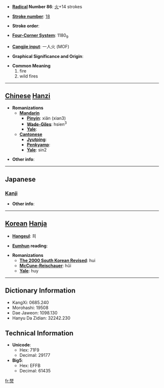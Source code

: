 * '''[[Wiktionary:Chinese radical index| Radical]] Number 86''': [[Wiktionary:Chinese radical index 火|火]]+14 strokes

* '''[[Wiktionary:Chinese total strokes index|Stroke number]]''': [[Wiktionary:Chinese total strokes index 18|18]]

* '''Stroke order''': 

* '''[[Wiktionary:Chinese four corner index|Four-Corner System]]''': 1180<sub>9</sub>

* '''[[Wiktionary:Chinese Cangjie index|Cangjie input]]''': 一人火 (MOF)

* '''Graphical Significance and Origin''': 

* '''Common Meaning'''
*#fire
*# wild fires


----

== [[Chinese]] [[Hanzi]] ==

* '''Romanizations'''
** '''[[Mandarin]]'''
*** '''[[Pinyin]]''': xiǎn (xian3)
*** '''[[Wade-Giles]]''': hsien<sup>3</sup>
*** '''[[Yale]]''': 
** '''[[Cantonese]]'''
*** '''[[Jyutping]]''':
*** '''[[Penkyamp]]''': 
*** '''[[Yale]]''': sin2

* '''Other info''': 

----

==Japanese==
===[[Kanji]]===
{{kanji|on readings=[[せん]] (sen)
|kun readings=[[のび]] (nobi)
}}

* '''Other info''':  

----

== [[Korean]] [[Hanja]] ==

* '''[[Hangeul]]''': 희

* '''[[Eumhun]] reading''': 

* '''Romanizations'''
** '''[[The 2000 South Korean Revised Romanization|The 2000 South Korean Revised]]''': hui
** '''[[McCune-Reischauer]]''': hŭi
** '''[[Yale]]''': huy

----

== Dictionary Information ==

* KangXi: 0685.240
* Morohashi: 19508
* Dae Jaweon: 1098.130
* Hanyu Da Zidian: 32242.230

== Technical Information ==

* '''Unicode''':
** Hex: 71F9
** Decimal: 29177
* '''Big5''':
** Hex: EFFB
** Decimal: 61435

[[fr:燹]]